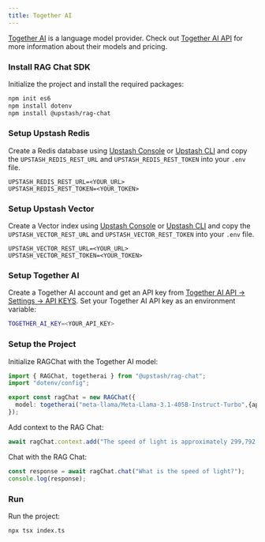 ```yaml
---
title: Together AI
---
```


[Together AI](https://www.together.ai/) is a language model provider. Check out [Together AI API](https://api.together.ai/models) for more information about their models and pricing.

### Install RAG Chat SDK

Initialize the project and install the required packages:

```bash
npm init es6
npm install dotenv
npm install @upstash/rag-chat
```

### Setup Upstash Redis

Create a Redis database using [Upstash Console](https://console.upstash.com) or [Upstash CLI](https://github.com/upstash/cli) and copy the `UPSTASH_REDIS_REST_URL` and `UPSTASH_REDIS_REST_TOKEN` into your `.env` file.

```shell .env
UPSTASH_REDIS_REST_URL=<YOUR_URL>
UPSTASH_REDIS_REST_TOKEN=<YOUR_TOKEN>
```

### Setup Upstash Vector

Create a Vector index using [Upstash Console](https://console.upstash.com) or [Upstash CLI](https://github.com/upstash/cli) and copy the `UPSTASH_VECTOR_REST_URL` and `UPSTASH_VECTOR_REST_TOKEN` into your `.env` file.

```shell .env
UPSTASH_VECTOR_REST_URL=<YOUR_URL>
UPSTASH_VECTOR_REST_TOKEN=<YOUR_TOKEN>
```

### Setup Together AI

Create a Together AI account and get an API key from [Together AI API -> Settings -> API KEYS](https://api.together.ai/settings/api-keys). Set your Together AI API key as an environment variable:

```bash .env
TOGETHER_AI_KEY=<YOUR_API_KEY>
```

### Setup the Project

Initialize RAGChat with the Together AI model:

```typescript index.ts
import { RAGChat, togetherai } from "@upstash/rag-chat";
import "dotenv/config";

export const ragChat = new RAGChat({
  model: togetherai("meta-llama/Meta-Llama-3.1-405B-Instruct-Turbo",{apiKey: process.env.TOGETHER_AI_KEY}),
});
```

Add context to the RAG Chat:

```typescript index.ts
await ragChat.context.add("The speed of light is approximately 299,792,458 meters per second.");
```

Chat with the RAG Chat:

```typescript index.ts
const response = await ragChat.chat("What is the speed of light?");
console.log(response);
```

### Run

Run the project:

```bash
npx tsx index.ts
```
